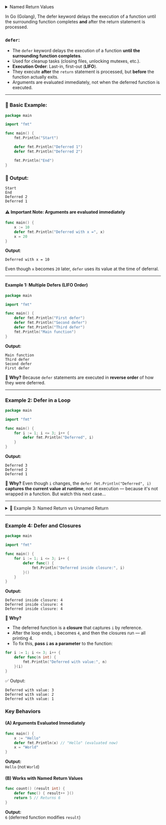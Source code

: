 <details>
<summary>Named Return Values</summary>

- Go's return values may be named
- These variables are automatically initialized to their zero values and can be used throughout the function.
- `A return statement without arguments` returns the named return values
- Named returns are **not the same** as function parameters
- Can still explicitly return values: `return x, y`
- All named values must be returned

### Basic Syntax

```go
func calculate(x, y int) (sum int, product int) {
    sum = x + y
    product = x * y
    // implicitly returns sum and product
    return // naked return
}
```

### Key Features

1. **Auto-initialization** - Variables are initialized to their zero values
2. **Naked returns** - Can use simple `return` statement without specifying values
3. **Documentation** - Makes return values self-documenting

### When to Use

✔ **Multiple return values** - Improves readability  
✔ **Deferred operations** - Useful with defer statements  
✔ **Long functions** - Makes return values clearer

### When to Avoid

✖ **Short, simple functions** - May be overkill  
✖ **When return values change often** - Can cause confusion

</details>

In Go (Golang), The defer keyword delays the execution of a function until the surrounding function completes **and** after the return statement is processed.

### `defer`:
- The `defer` keyword delays the execution of a function **until the surrounding function completes**.
- Used for cleanup tasks (closing files, unlocking mutexes, etc.).
- **Execution Order**: Last-in, first-out (**LIFO**).
- They execute **after** the `return` statement is processed, but **before** the function actually exits.
- Arguments are evaluated immediately, not when the deferred function is executed.
---

### 📌 Basic Example:

```go
package main

import "fmt"

func main() {
    fmt.Println("Start")

    defer fmt.Println("Deferred 1")
    defer fmt.Println("Deferred 2")

    fmt.Println("End")
}
```

### 🧠 Output:

```
Start
End
Deferred 2
Deferred 1
```

#### ⚠️ Important Note: Arguments are evaluated immediately

```go
func main() {
    x := 10
    defer fmt.Println("Deferred with x =", x)
    x = 20
}
```

**Output**:

```
Deferred with x = 10
```

Even though `x` becomes `20` later, `defer` uses its value at the time of deferral.

---

#### Example 1: Multiple Defers (LIFO Order)

```go
package main

import "fmt"

func main() {
    defer fmt.Println("First defer")
    defer fmt.Println("Second defer")
    defer fmt.Println("Third defer")
    fmt.Println("Main function")
}
```

**Output:**

```
Main function
Third defer
Second defer
First defer
```

🧠 **Why?** Because `defer` statements are executed in **reverse order** of how they were deferred.

---

### Example 2: Defer in a Loop

```go
package main

import "fmt"

func main() {
    for i := 1; i <= 3; i++ {
        defer fmt.Println("Deferred", i)
    }
}
```

**Output:**

```
Deferred 3
Deferred 2
Deferred 1
```

🧠 **Why?** Even though `i` changes, the `defer fmt.Println("Deferred", i)` **captures the current value at runtime**, not at execution — because it's not wrapped in a function. But watch this next case…

---

<details>
<summary>🔁 Example 3: Named Return vs Unnamed Return</summary>
The difference in output between `namedReturn()` and `unnamedReturn()` is due to **how Go handles named return values versus unnamed return values with `defer`**. Let's break it down:

---

### **1. Named Return (`namedReturn()`)**
```go
func namedReturn() (result int) {
    defer func() { result = 99 }()
    return 10  // Returns 99
}
```
* `result` is a **named return variable**.
* When you do `return 10`, it **assigns 10 to `result`**, and then:

  1. All `defer` functions run **after** the `return` value is set, but **before the function actually returns**.
  2. So the deferred function overwrites `result` to `99`.
* Final return value: **`99`** 

#### **Key Insight**  
- Named return values are like "mutable buckets" that can be modified by `defer`.  
- The `return` statement stores the value in `result`, but `defer` can overwrite it.  

---

### **2. Unnamed Return (`unnamedReturn()`)**
```go
func unnamedReturn() int {
    result := 10
    defer func() { result = 99 }()
    return result  // Returns 10
}
```
* **No named return value**; `result` is a local variable.  
* `return result` **copies the current value of `result` (`10`)** to the function's return slot.  
* The `defer` runs and modifies `result` to `99`, but **the return slot already holds `10`**.  
* The function returns `10`.  

#### **Key Insight**  
- Unnamed returns **copy the value at the `return` statement**.  
- `defer` can’t modify the return value after the copy.  

---

### **Why the Difference?**
| **Behavior**               | Named Return (`result int`) | Unnamed Return (`int`) |
|----------------------------|----------------------------|------------------------|
| Return value storage       | Shared variable (`result`)  | Anonymous slot         |
| `return X` semantics       | `result = X`               | Copy `X` to return slot|
| `defer` can modify         | ✅ Yes                     | ❌ No                  |

---

### **Visualization**
#### Named Return (`namedReturn()`)
```go
func namedReturn() (result int) {
    result = 10   // Step 1: Assign 10 to result
    defer runs: result = 99  // Step 2: Overwrite result
    return        // Step 3: Return result (now 99)
}
```

#### Unnamed Return (`unnamedReturn()`)
```go
func unnamedReturn() int {
    result := 10           // Local variable = 10
    defer: result = 99     // Scheduled to run LATER
    return result          // 1. Evaluate result (10) → store in return slot
                           // 2. Run defer (result = 99) → too late!
                           // 3. Return 10
}
```

---

### **Practical Implications**
- **Named returns** are useful when you need `defer` to adjust the return value (e.g., error handling).  
- **Unnamed returns** are safer if you want `defer` to run but not affect the return value.  

```go
// Named return with defer (common in error handling)
func readFile() (content string, err error) {
    file, err := os.Open("foo.txt")
    if err != nil {
        return "", err  // Early return
    }
    defer file.Close()  // Ensures cleanup
    // ... read file into content
    return content, nil // defer can't modify content
}
```

---

### 🧠 **Key Takeaway**
✅ **Named returns** allow `defer` to modify the return value.  
❌ **Unnamed returns** lock in the value at the `return` statement.

This behavior is **specific to Go** and is crucial for understanding control flow with `defer`.

</details>

---

### Example 4: Defer and Closures

```go
package main

import "fmt"

func main() {
    for i := 1; i <= 3; i++ {
        defer func() {
            fmt.Println("Deferred inside closure:", i)
        }()
    }
}
```

**Output:**

```
Deferred inside closure: 4
Deferred inside closure: 4
Deferred inside closure: 4
```

🧠 **Why?**

- The deferred function is a **closure** that captures `i` by reference.
- After the loop ends, `i` becomes `4`, and then the closures run — all printing 4.
- To fix this, **pass `i` as a parameter** to the function:

```go
for i := 1; i <= 3; i++ {
    defer func(n int) {
        fmt.Println("Deferred with value:", n)
    }(i)
}
```

✅ Output:

```
Deferred with value: 3
Deferred with value: 2
Deferred with value: 1
```

### Key Behaviors
#### **(A) Arguments Evaluated Immediately**
```go
func main() {
    x := "Hello"
    defer fmt.Println(x) // "Hello" (evaluated now)
    x = "World"
}
```
**Output:**  
`Hello` (not `World`)

#### **(B) Works with Named Return Values**
```go
func count() (result int) {
    defer func() { result++ }()
    return 5 // Returns 6
}
```
**Output:**  
`6` (deferred function modifies `result`)